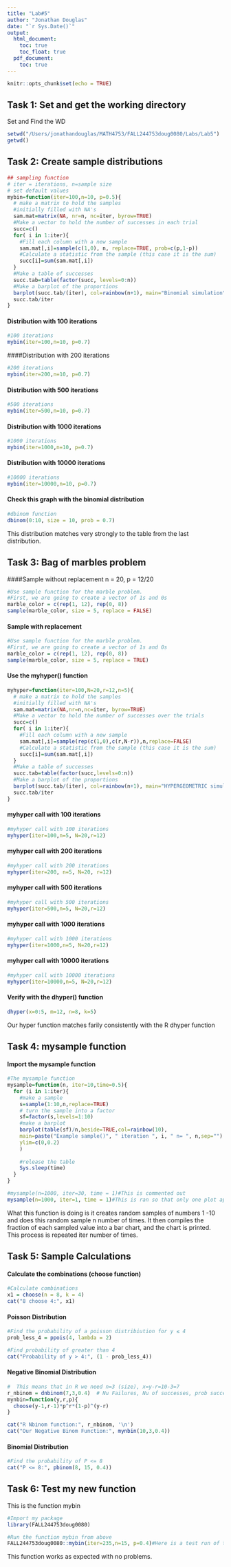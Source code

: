 ```yaml
---
title: "Lab#5"
author: "Jonathan Douglas"
date: "`r Sys.Date()`"
output:
  html_document:
    toc: true
    toc_float: true
  pdf_document:
    toc: true
---
```


```r
knitr::opts_chunk$set(echo = TRUE)
```

## Task 1: Set and get the working directory

Set and Find the WD

```r
setwd("/Users/jonathandouglas/MATH4753/FALL244753doug0080/Labs/Lab5")
getwd()
```

## Task 2: Create sample distributions
```r
## sampling function
# iter = iterations, n=sample size
# set default values
mybin=function(iter=100,n=10, p=0.5){ 
  # make a matrix to hold the samples
  #initially filled with NA's
  sam.mat=matrix(NA, nr=n, nc=iter, byrow=TRUE)
  #Make a vector to hold the number of successes in each trial
  succ=c()
  for( i in 1:iter){
    #Fill each column with a new sample
    sam.mat[,i]=sample(c(1,0), n, replace=TRUE, prob=c(p,1-p))
    #Calculate a statistic from the sample (this case it is the sum)
    succ[i]=sum(sam.mat[,i])
  }
  #Make a table of successes
  succ.tab=table(factor(succ, levels=0:n))
  #Make a barplot of the proportions
  barplot(succ.tab/(iter), col=rainbow(n+1), main="Binomial simulation", xlab="Number of successes")
  succ.tab/iter
}

```

#### Distribution with 100 iterations
```r
#100 iterations
mybin(iter=100,n=10, p=0.7)
```

####Distribution with 200 iterations
```r
#200 iterations
mybin(iter=200,n=10, p=0.7)
```

#### Distribution with 500 iterations
```r
#500 iterations
mybin(iter=500,n=10, p=0.7)
```

#### Distribution with 1000 iterations
```r
#1000 iterations
mybin(iter=1000,n=10, p=0.7)
```

#### Distribution with 10000 iterations
```r
#10000 iterations
mybin(iter=10000,n=10, p=0.7)
```

#### Check this graph with the binomial distribution
```r
#dbinom function
dbinom(0:10, size = 10, prob = 0.7)
```

This distribution matches very strongly to the table from the last distribution.

## Task 3: Bag of marbles problem

####Sample without replacement
n = 20, p = 12/20
```r
#Use sample function for the marble problem.
#First, we are going to create a vector of 1s and 0s
marble_color = c(rep(1, 12), rep(0, 8))
sample(marble_color, size = 5, replace = FALSE)
```

#### Sample with replacement
```r
#Use sample function for the marble problem.
#First, we are going to create a vector of 1s and 0s
marble_color = c(rep(1, 12), rep(0, 8))
sample(marble_color, size = 5, replace = TRUE)
```

#### Use the myhyper() function
```r
myhyper=function(iter=100,N=20,r=12,n=5){
  # make a matrix to hold the samples
  #initially filled with NA's
  sam.mat=matrix(NA,nr=n,nc=iter, byrow=TRUE)
  #Make a vector to hold the number of successes over the trials
  succ=c()
  for( i in 1:iter){
    #Fill each column with a new sample
    sam.mat[,i]=sample(rep(c(1,0),c(r,N-r)),n,replace=FALSE)
    #Calculate a statistic from the sample (this case it is the sum)
    succ[i]=sum(sam.mat[,i])
  }
  #Make a table of successes
  succ.tab=table(factor(succ,levels=0:n))
  #Make a barplot of the proportions
  barplot(succ.tab/(iter), col=rainbow(n+1), main="HYPERGEOMETRIC simulation", xlab="Number of successes")
  succ.tab/iter
}
```

#### myhyper call with 100 iterations
```r
#myhyper call with 100 iterations
myhyper(iter=100,n=5, N=20,r=12)
```

#### myhyper call with 200 iterations
```r
#myhyper call with 200 iterations
myhyper(iter=200, n=5, N=20, r=12)
```

#### myhyper call with 500 iterations
```r
#myhyper call with 500 iterations
myhyper(iter=500,n=5, N=20,r=12)
```

#### myhyper call with 1000 iterations
```r
#myhyper call with 1000 iterations
myhyper(iter=1000,n=5, N=20,r=12)
```

#### myhyper call with 10000 iterations
```r
#myhyper call with 10000 iterations
myhyper(iter=10000,n=5, N=20,r=12)
```

#### Verify with the dhyper() function
```r
dhyper(x=0:5, m=12, n=8, k=5)
```

Our hyper function matches farily consistently with the R dhyper function

## Task 4: mysample function

#### Import the mysample function
```r
#The mysample function
mysample=function(n, iter=10,time=0.5){
  for (i in 1:iter){
    #make a sample
    s=sample(1:10,n,replace=TRUE)
    # turn the sample into a factor
    sf=factor(s,levels=1:10)
    #make a barplot
    barplot(table(sf)/n,beside=TRUE,col=rainbow(10), 
    main=paste("Example sample()", " iteration ", i, " n= ", n,sep="") ,
    ylim=c(0,0.2)
    )
    
    #release the table
    Sys.sleep(time)
  }
}

#mysample(n=1000, iter=30, time = 1)#This is commented out
mysample(n=1000, iter=1, time = 1)#This is ran so that only one plot appears
```

What this function is doing is it creates random samples of numbers 1 -10 and does this random sample n number of times. It then compiles the fraction of each sampled value into a bar chart, and the chart is printed. This process is repeated iter number of times. 

## Task 5: Sample Calculations

#### Calculate the combinations (choose function)
```r
#Calculate combinations
x1 = choose(n = 8, k = 4)
cat("8 choose 4:", x1)
```

#### Poisson Distribution
```r
#Find the probability of a poisson distribiution for y ≤ 4
prob_less_4 = ppois(4, lambda = 2)

#Find probability of greater than 4
cat("Probability of y > 4:", (1 - prob_less_4))
```

#### Negative Binomial Distribution
```r
#  This means that in R we need n=3 (size), x=y-r=10-3=7
r_nbinom = dnbinom(7,3,0.4)  # Nu Failures, Nu of successes, prob success
mynbin=function(y,r,p){
  choose(y-1,r-1)*p^r*(1-p)^(y-r)
}

cat("R Nbinom function:", r_nbinom, '\n')
cat("Our Negative Binom Function:", mynbin(10,3,0.4))

```

#### Binomial Distribution
```r
#Find the probability of P <= 8
cat("P <= 8:", pbinom(8, 15, 0.4))
```

## Task 6: Test my new function

This is the function mybin
```r
#Import my package
library(FALL244753doug0080)

#Run the function mybin from above
FALL244753doug0080::mybin(iter=235,n=15, p=0.4)#Here is a test run of the new function
```

This function works as expected with no problems.









